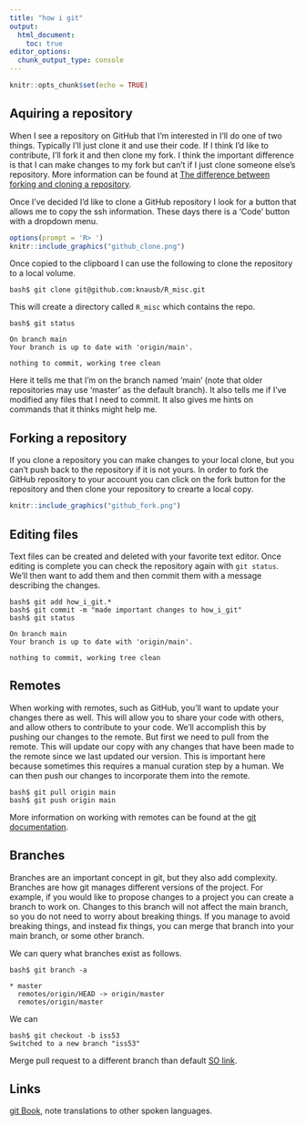 ```yaml
---
title: "how i git"
output: 
  html_document:
    toc: true
editor_options: 
  chunk_output_type: console
---
```


```r
knitr::opts_chunk$set(echo = TRUE)
```


## Aquiring a repository


When I see a repository on GitHub that I'm interested in I'll do one of two things.
Typically I'll just clone it and use their code.
If I think I'd like to contribute, I'll fork it and then clone my fork.
I think the important difference is that I can make changes to my fork but can't if I just clone someone else's repository.
More information can be found at [The difference between forking and cloning a repository](https://github.community/t/the-difference-between-forking-and-cloning-a-repository/10189).


Once I've decided I'd like to clone a GitHub repository I look for a button that allows me to copy the ssh information.
These days there is a 'Code' button with a dropdown menu.


```r
options(prompt = 'R> ')
knitr::include_graphics("github_clone.png")
```


Once copied to the clipboard I can use the following to clone the repository to a local volume.


```
bash$ git clone git@github.com:knausb/R_misc.git
```


This will create a directory called ```R_misc``` which contains the repo.


```
bash$ git status
```

```
On branch main
Your branch is up to date with 'origin/main'.

nothing to commit, working tree clean
```


Here it tells me that I'm on the branch named 'main' (note that older repositories may use 'master' as the default branch).
It also tells me if I've modified any files that I need to commit.
It also gives me hints on commands that it thinks might help me.


## Forking a repository


If you clone a repository you can make changes to your local clone, but you can't push back to the repository if it is not yours.
In order to fork the GitHub repository to your account you can click on the fork button for the repository and then clone your repository to crearte a local copy.


```r
knitr::include_graphics("github_fork.png")
```


## Editing files


Text files can be created and deleted with your favorite text editor.
Once editing is complete you can check the repository again with `git status`.
We'll then want to add them and then commit them with a message describing the changes.


```
bash$ git add how_i_git.*
bash$ git commit -m "made important changes to how_i_git"
bash$ git status
```

```
On branch main
Your branch is up to date with 'origin/main'.

nothing to commit, working tree clean
```


## Remotes


When working with remotes, such as GitHub, you'll want to update your changes there as well.
This will allow you to share your code with others, and allow others to contribute to your code.
We'll accomplish this by pushing our changes to the remote.
But first we need to pull from the remote.
This will update our copy with any changes that have been made to the remote since we last updated our version.
This is important here because sometimes this requires a manual curation step by a human.
We can then push our changes to incorporate them into the remote.


```
bash$ git pull origin main
bash$ git push origin main
```

More information on working with remotes can be found at the [git documentation](https://git-scm.com/book/en/v2/Git-Branching-Remote-Branches).


## Branches


Branches are an important concept in git, but they also add complexity.
Branches are how git manages different versions of the project.
For example, if you would like to propose changes to a project you can create a branch to work on.
Changes to this branch will not affect the main branch, so you do not need to worry about breaking things.
If you manage to avoid breaking things, and instead fix things, you can merge that branch into your main branch, or some other branch.


We can query what branches exist as follows.


```
bash$ git branch -a
```

```
* master
  remotes/origin/HEAD -> origin/master
  remotes/origin/master
```


We can


```
bash$ git checkout -b iss53
Switched to a new branch "iss53"
```

Merge pull request to a different branch than default [SO link](https://stackoverflow.com/a/38985999).


## Links


[git Book](https://git-scm.com/book/en/v2), note translations to other spoken languages.





